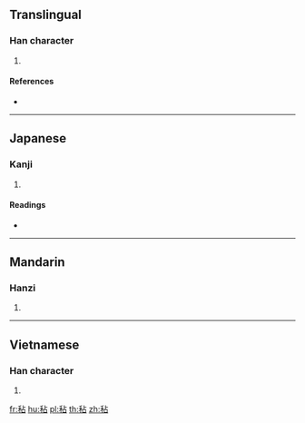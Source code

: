 {{character info/new}}
==Translingual==

===Han character===
{{Han char|rn=115|rad=禾|as=05|sn=10|four=|canj=HDYR}}

# {{defn|Han|sort=禾05}}

====References====
* {{Han ref|kx=0851.290|dkj=24994|dj=1275.270|hdz=42599.010|uh=79E5|ud=31205}}

----

==Japanese==

===Kanji===
{{ja-kanji|grade=|rs=禾05}}

# {{defn|lang=ja|sort=禾05}}

====Readings====
* {{ja-readings|on=[[でん]] (den), [[ねん]] (nen)|kun=[[いね]] (ine)|nanori=}}

----

==Mandarin==

===Hanzi===
{{cmn-hanzi|pin=[[nián]] ([[nian2]]), [[shù]] ([[shu4]])|wg=nien<sup>2</sup>, shu<sup>4</sup>}}

# {{defn|lang=cmn|sort=禾05}}

----

==Vietnamese==

===Han character===
{{vi-hantu|[[chiêm]]|rs=禾05}}

# {{defn|lang=vi|sort=禾05}}

[[fr:秥]]
[[hu:秥]]
[[pl:秥]]
[[th:秥]]
[[zh:秥]]